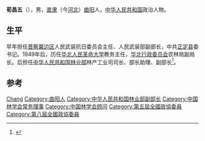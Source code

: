 '''荀昌五'''（{{bd|1906年||1997年|7月27日}}），男，[[直隶|直隶]]（今[[河北省|河北]]）[[曲阳县|曲阳]]人，[[中华人民共和国|中华人民共和国]]政治人物。

== 生平 ==
早年担任[[晋察冀边区|晋察冀边区]]人民武装抗日委员会主任、人民武装部副部长，中共[[正定县|正定县]]委书记。1949年后，历任[[华北人民革命大学|华北人民革命大学]]教务主任，[[华北行政委员会|华北行政委员会]]农林局副局长。后担任[[中华人民共和国林业部|中华人民共和国林业部]]林产工业司司长、部长助理、副部长<ref>{{cite journal|title=荀昌五副部长在全国松香生产和竞赛总结会议上的讲话|author=荀昌五|url=http://www.cnki.com.cn/Article/CJFDTotal-LCHG198105000.htm|journal=《林化科技通讯》|accessdate=2014-12-15|year=1981年05期|archive-date=2016-03-04|archive-url=https://web.archive.org/web/20160304080258/http://www.cnki.com.cn/Article/CJFDTotal-LCHG198105000.htm|dead-url=no}}</ref>。

== 参考 ==
{{reflist}}

{{China-poli-bio-stub}}
{{Navboxes
| title  = 荀昌五在[[中国林学会|中国林学会]]的职务
| list1  =
{{中国林学会第二届理事会}}
{{中国林学会第三届理事会}}
{{中国林学会第五届理事会}}
}}

{{Authority control}}
{{DEFAULTSORT:Xun}}
[[Category:荀姓|Chang]]
[[Category:曲阳人|Category:曲阳人]]
[[Category:中华人民共和国林业部副部长|Category:中华人民共和国林业部副部长]]
[[Category:中国林学会常务理事|Category:中国林学会常务理事]]
[[Category:中国林学会顾问|Category:中国林学会顾问]]
[[Category:第五屆全國政協委員|Category:第五屆全國政協委員]]
[[Category:第八屆全國政協委員|Category:第八屆全國政協委員]]